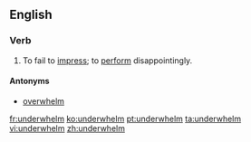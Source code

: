 ==English==

===Verb===
{{en-verb}}

# To fail to [[impress]]; to [[perform]] disappointingly.

====Antonyms====
* [[overwhelm]]

[[fr:underwhelm]]
[[ko:underwhelm]]
[[pt:underwhelm]]
[[ta:underwhelm]]
[[vi:underwhelm]]
[[zh:underwhelm]]